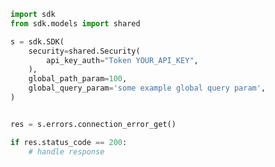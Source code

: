 ```python showLineNumbers copy filename="Connection Error Get usage example"
import sdk
from sdk.models import shared

s = sdk.SDK(
    security=shared.Security(
        api_key_auth="Token YOUR_API_KEY",
    ),
    global_path_param=100,
    global_query_param='some example global query param',
)


res = s.errors.connection_error_get()

if res.status_code == 200:
    # handle response
```
